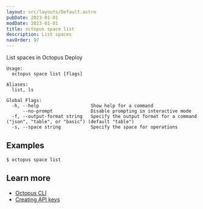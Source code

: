 ```yaml
---
layout: src/layouts/Default.astro
pubDate: 2023-01-01
modDate: 2023-01-01
title: octopus space list
description: List spaces
navOrder: 97
---
```


List spaces in Octopus Deploy

```
Usage:
  octopus space list [flags]

Aliases:
  list, ls

Global Flags:
  -h, --help                   Show help for a command
      --no-prompt              Disable prompting in interactive mode
  -f, --output-format string   Specify the output format for a command ("json", "table", or "basic") (default "table")
  -s, --space string           Specify the space for operations

```

## Examples

<SamplesInstance />

```
$ octopus space list
```

## Learn more

- [Octopus CLI](/docs/octopus-rest-api/cli)
- [Creating API keys](/docs/octopus-rest-api/how-to-create-an-api-key)